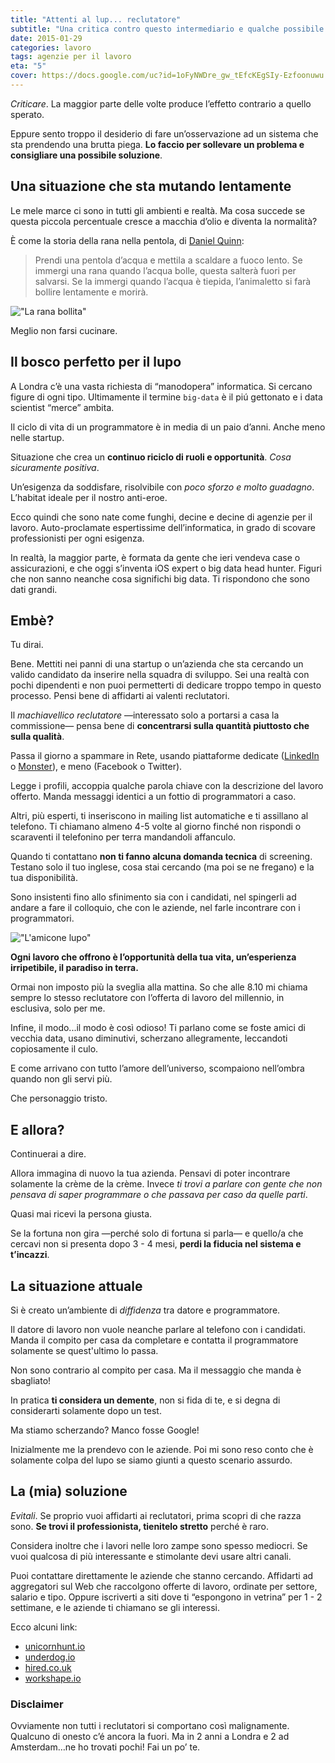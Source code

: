 ```yaml
---
title: "Attenti al lup... reclutatore"
subtitle: "Una critica contro questo intermediario e qualche possibile soluzione."
date: 2015-01-29
categories: lavoro
tags: agenzie per il lavoro
eta: "5"
cover: https://docs.google.com/uc?id=1oFyNWDre_gw_tEfcKEgSIy-Ezfoonuwu
---
```


_Criticare_. La maggior parte delle volte produce l’effetto contrario a quello sperato.

Eppure sento troppo il desiderio di fare un’osservazione ad un sistema che sta prendendo una brutta piega. **Lo faccio per sollevare un problema e consigliare una possibile soluzione**.

## Una situazione che sta mutando lentamente

Le mele marce ci sono in tutti gli ambienti e realtà. Ma cosa succede se questa piccola percentuale cresce a macchia d’olio e diventa la normalità?

È come la storia della rana nella pentola, di [Daniel Quinn](http://it.wikipedia.org/wiki/Daniel_Quinn):

> Prendi una pentola d’acqua e mettila a scaldare a fuoco lento.
> Se immergi una rana quando l’acqua bolle, questa salterà fuori per salvarsi. Se la immergi quando l’acqua è tiepida, l’animaletto si farà bollire lentamente e morirà.

!["La rana bollita"](/assets/article_images/2015-01-29-Attenti-al-lupo/01-STATIC-rana.gif)

Meglio non farsi cucinare.

## Il bosco perfetto per il lupo

A Londra c’è una vasta richiesta di “manodopera” informatica. Si cercano figure di ogni tipo. Ultimamente il termine `big-data` è il piú gettonato e i data scientist “merce” ambita.

Il ciclo di vita di un programmatore è in media di un paio d’anni. Anche meno nelle startup.

Situazione che crea un **continuo riciclo di ruoli e opportunità**. _Cosa sicuramente positiva_.

Un’esigenza da soddisfare, risolvibile con _poco sforzo e molto guadagno_. L’habitat ideale per il nostro anti-eroe.

Ecco quindi che sono nate come funghi, decine e decine di agenzie per il lavoro. Auto-proclamate espertissime dell’informatica, in grado di scovare professionisti per ogni esigenza.

In realtà, la maggior parte, è formata da gente che ieri vendeva case o assicurazioni, e che oggi s’inventa iOS expert o big data head hunter.
Figuri che non sanno neanche cosa significhi big data. Ti rispondono che sono dati grandi.

## Embè?

Tu dirai.

Bene. Mettiti nei panni di una startup o un’azienda che sta cercando un valido
candidato da inserire nella squadra di sviluppo.
Sei una realtà con pochi dipendenti e non puoi permetterti di dedicare troppo tempo in questo processo. Pensi bene di affidarti ai valenti reclutatori.

Il _machiavellico reclutatore_ &mdash;interessato solo a portarsi a casa la commissione&mdash; pensa bene di **concentrarsi sulla quantità piuttosto che sulla qualità**.

Passa il giorno a spammare in Rete, usando piattaforme dedicate ([LinkedIn](https://www.linkedin.com/) o [Monster](http://www.monster.com/)), e meno (Facebook o Twitter).

Legge i profili, accoppia qualche parola chiave con la descrizione del lavoro offerto. Manda messaggi identici a un fottio di programmatori a caso.

Altri, più esperti, ti inseriscono in mailing list automatiche e ti assillano al telefono. Ti chiamano almeno 4-5 volte al giorno finché non rispondi o scaraventi il telefonino per terra mandandoli affanculo.

Quando ti contattano **non ti fanno alcuna domanda tecnica** di screening. Testano solo il tuo inglese, cosa stai cercando (ma poi se ne fregano) e la tua disponibilità.

Sono insistenti fino allo sfinimento sia con i candidati, nel spingerli ad andare a fare il colloquio, che con le aziende, nel farle incontrare con i programmatori.

!["L'amicone lupo"](/assets/article_images/2015-01-29-Attenti-al-lupo/01-STATIC-lupo.gif)

**Ogni lavoro che offrono è l’opportunità della tua vita, un’esperienza irripetibile, il paradiso in terra.**

Ormai non imposto più la sveglia alla mattina. So che alle 8.10 mi chiama sempre lo stesso reclutatore con l’offerta di lavoro del millennio, in esclusiva, solo per me.

Infine, il modo...il modo è così odioso! Ti parlano come se foste amici di vecchia data, usano diminutivi, scherzano allegramente, leccandoti copiosamente il culo.

E come arrivano con tutto l’amore dell’universo, scompaiono nell’ombra quando non gli servi più.

Che personaggio tristo.

## E allora?

Continuerai a dire.

Allora immagina di nuovo la tua azienda. Pensavi di poter incontrare solamente la crème de la crème. Invece _ti trovi a parlare con gente che non pensava di saper programmare o che passava per caso da quelle parti_.

Quasi mai ricevi la persona giusta.

Se la fortuna non gira &mdash;perché solo di fortuna si parla&mdash; e quello/a che cercavi non si presenta dopo 3 - 4 mesi, **perdi la fiducia nel sistema e t’incazzi**.

## La situazione attuale

Si è creato un’ambiente di _diffidenza_ tra datore e programmatore.

Il datore di lavoro non vuole neanche parlare al telefono con i candidati. Manda il compito per casa da completare e contatta il programmatore solamente se quest'ultimo lo passa.

Non sono contrario al compito per casa. Ma il messaggio che manda è sbagliato!

In pratica **ti considera un demente**, non si fida di te, e si degna di considerarti solamente dopo un test.

Ma stiamo scherzando? Manco fosse Google!

Inizialmente me la prendevo con le aziende. Poi mi sono reso conto che è solamente colpa del lupo se siamo giunti a questo scenario assurdo.

## La (mia) soluzione

_Evitali_. Se proprio vuoi affidarti ai reclutatori, prima scopri di che razza sono. **Se trovi il professionista, tienitelo stretto** perché è raro.

Considera inoltre che i lavori nelle loro zampe sono spesso mediocri. Se vuoi qualcosa di più interessante e stimolante devi usare altri canali.

Puoi contattare direttamente le aziende che stanno cercando.
Affidarti ad aggregatori sul Web che raccolgono offerte di lavoro, ordinate per settore, salario e tipo.
Oppure iscriverti a siti dove ti “espongono in vetrina” per 1 - 2 settimane, e le aziende ti chiamano se gli interessi.

Ecco alcuni link:

- [unicornhunt.io](https://unicornhunt.io)
- [underdog.io](https://www.underdog.io/)
- [hired.co.uk](https://hired.co.uk)
- [workshape.io](https://www.workshape.io)

### Disclaimer

Ovviamente non tutti i reclutatori si comportano così malignamente.
Qualcuno di onesto c’é ancora la fuori. Ma in 2 anni a Londra e 2 ad Amsterdam…ne ho trovati pochi! Fai un po’ te.
